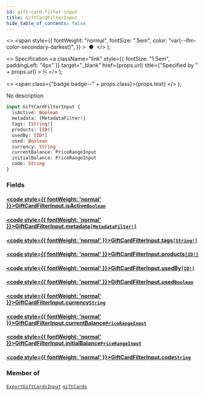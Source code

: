 ```yaml
---
id: gift-card-filter-input
title: GiftCardFilterInput
hide_table_of_contents: false
---
```


  <>
    <span
      style={{
        fontWeight: "normal",
        fontSize: ".5em",
        color: "var(--ifm-color-secondary-darkest)",
      }}
    >
      &nbsp;●&nbsp;
    </span>
  </>
);

  <>
    Specification
    <a
      className="link"
      style={{ fontSize: "1.5em", paddingLeft: "4px" }}
      target="\_blank"
      href={props.url}
      title={"Specified by " + props.url}
    >
      ⎘
    </a>
  </>
);

  <>
    <span class={"badge badge--" + props.class}>{props.text}</span>
  </>
);

No description

```graphql
input GiftCardFilterInput {
  isActive: Boolean
  metadata: [MetadataFilter!]
  tags: [String!]
  products: [ID!]
  usedBy: [ID!]
  used: Boolean
  currency: String
  currentBalance: PriceRangeInput
  initialBalance: PriceRangeInput
  code: String
}
```

### Fields

#### [<code style={{ fontWeight: 'normal' }}>GiftCardFilterInput.<b>isActive</b></code>](#)<Bullet />[`Boolean`](../../../developer/api-reference/scalars/boolean) <Badge class="secondary" text="scalar"/>

>

#### [<code style={{ fontWeight: 'normal' }}>GiftCardFilterInput.<b>metadata</b></code>](#)<Bullet />[`[MetadataFilter!]`](../../../developer/api-reference/inputs/metadata-filter) <Badge class="secondary" text="list"/> <Badge class="secondary" text="input"/>

>

#### [<code style={{ fontWeight: 'normal' }}>GiftCardFilterInput.<b>tags</b></code>](#)<Bullet />[`[String!]`](../../../developer/api-reference/scalars/string) <Badge class="secondary" text="list"/> <Badge class="secondary" text="scalar"/>

>

#### [<code style={{ fontWeight: 'normal' }}>GiftCardFilterInput.<b>products</b></code>](#)<Bullet />[`[ID!]`](../../../developer/api-reference/scalars/id) <Badge class="secondary" text="list"/> <Badge class="secondary" text="scalar"/>

>

#### [<code style={{ fontWeight: 'normal' }}>GiftCardFilterInput.<b>usedBy</b></code>](#)<Bullet />[`[ID!]`](../../../developer/api-reference/scalars/id) <Badge class="secondary" text="list"/> <Badge class="secondary" text="scalar"/>

>

#### [<code style={{ fontWeight: 'normal' }}>GiftCardFilterInput.<b>used</b></code>](#)<Bullet />[`Boolean`](../../../developer/api-reference/scalars/boolean) <Badge class="secondary" text="scalar"/>

>

#### [<code style={{ fontWeight: 'normal' }}>GiftCardFilterInput.<b>currency</b></code>](#)<Bullet />[`String`](../../../developer/api-reference/scalars/string) <Badge class="secondary" text="scalar"/>

>

#### [<code style={{ fontWeight: 'normal' }}>GiftCardFilterInput.<b>currentBalance</b></code>](#)<Bullet />[`PriceRangeInput`](../../../developer/api-reference/inputs/price-range-input) <Badge class="secondary" text="input"/>

>

#### [<code style={{ fontWeight: 'normal' }}>GiftCardFilterInput.<b>initialBalance</b></code>](#)<Bullet />[`PriceRangeInput`](../../../developer/api-reference/inputs/price-range-input) <Badge class="secondary" text="input"/>

>

#### [<code style={{ fontWeight: 'normal' }}>GiftCardFilterInput.<b>code</b></code>](#)<Bullet />[`String`](../../../developer/api-reference/scalars/string) <Badge class="secondary" text="scalar"/>

>

### Member of

[`ExportGiftCardsInput`](../../../developer/api-reference/inputs/export-gift-cards-input) <Badge class="secondary" text="input"/><Bullet />[`giftCards`](../../../developer/api-reference/queries/gift-cards) <Badge class="secondary" text="query"/>
